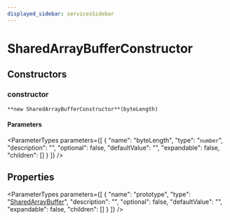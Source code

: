 ```yaml
---
displayed_sidebar: servicesSidebar
---
```



# SharedArrayBufferConstructor

## Constructors

### constructor

`**new SharedArrayBufferConstructor**(byteLength)`

#### Parameters

<ParameterTypes parameters={[
  {
    "name": "byteLength",
    "type": "`number`",
    "description": "",
    "optional": false,
    "defaultValue": "",
    "expandable": false,
    "children": []
  }
]} />

## Properties

<ParameterTypes parameters={[
  {
    "name": "prototype",
    "type": "[SharedArrayBuffer](../index.md#sharedarraybuffer)",
    "description": "",
    "optional": false,
    "defaultValue": "",
    "expandable": false,
    "children": []
  }
]} />
